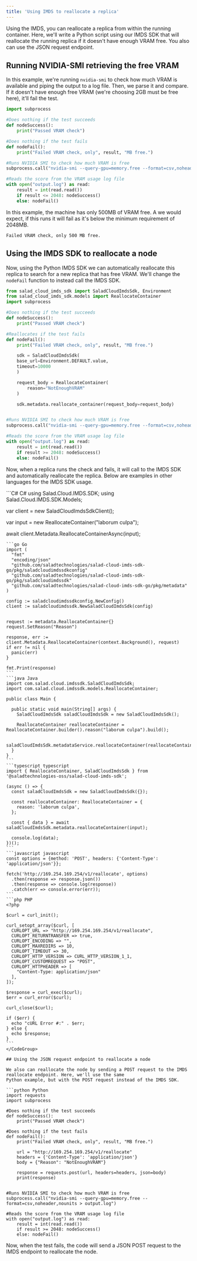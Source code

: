 ```yaml
---
title: 'Using IMDS to reallocate a replica'
---
```


Using the IMDS, you can reallocate a replica from within the running container. Here, we'll write a Python script using
our IMDS SDK that will reallocate the running replica if it doesn't have enough VRAM free. You also can use the JSON
request endpoint.

## Running NVIDIA-SMI retrieving the free VRAM

In this example, we're running `nvidia-smi` to check how much VRAM is available and piping the output to a log file.
Then, we parse it and compare. If it doesn't have enough free VRAM (we're choosing 2GB must be free here), it'll fail
the test.

```python Python
import subprocess

#Does nothing if the test succeeds
def nodeSuccess():
    print("Passed VRAM check")

#Does nothing if the test fails
def nodeFail():
    print("Failed VRAM check, only", result, "MB free.")

#Runs NVIDIA SMI to check how much VRAM is free
subprocess.call("nvidia-smi --query-gpu=memory.free --format=csv,noheader,nounits > output.log")

#Reads the score from the VRAM usage log file
with open("output.log") as read:
    result = int(read.read())
    if result <= 2048: nodeSuccess()
    else: nodeFail()
```

In this example, the machine has only 500MB of VRAM free. A we would expect, if this runs it will fail as it's below the
minimum requirement of 2048MB.

```
Failed VRAM check, only 500 MB free.
```

## Using the IMDS SDK to reallocate a node

Now, using the Python IMDS SDK we can automatically reallocate this replica to search for a new replica that has free
VRAM. We'll change the `nodeFail` function to instead call the IMDS SDK.

```python Python
from salad_cloud_imds_sdk import SaladCloudImdsSdk, Environment
from salad_cloud_imds_sdk.models import ReallocateContainer
import subprocess

#Does nothing if the test succeeds
def nodeSuccess():
    print("Passed VRAM check")

#Reallocates if the test fails
def nodeFail():
    print("Failed VRAM check, only", result, "MB free.")

    sdk = SaladCloudImdsSdk(
    base_url=Environment.DEFAULT.value,
    timeout=10000
    )

    request_body = ReallocateContainer(
        reason="NotEnoughVRAM"
    )

    sdk.metadata.reallocate_container(request_body=request_body)


#Runs NVIDIA SMI to check how much VRAM is free
subprocess.call("nvidia-smi --query-gpu=memory.free --format=csv,noheader,nounits > output.log")

#Reads the score from the VRAM usage log file
with open("output.log") as read:
    result = int(read.read())
    if result >= 2048: nodeSuccess()
    else: nodeFail()
```

Now, when a replica runs the check and fails, it will call to the IMDS SDK and automatically reallocate the replica.
Below are examples in other languages for the IMDS SDK usage.

<CodeGroup>
```C# C#
using Salad.Cloud.IMDS.SDK;
using Salad.Cloud.IMDS.SDK.Models;

var client = new SaladCloudImdsSdkClient();

var input = new ReallocateContainer("laborum culpa");

await client.Metadata.ReallocateContainerAsync(input);

````
```go Go
import (
  "fmt"
  "encoding/json"
  "github.com/saladtechnologies/salad-cloud-imds-sdk-go/pkg/saladcloudimdssdkconfig"
  "github.com/saladtechnologies/salad-cloud-imds-sdk-go/pkg/saladcloudimdssdk"
  "github.com/saladtechnologies/salad-cloud-imds-sdk-go/pkg/metadata"
)

config := saladcloudimdssdkconfig.NewConfig()
client := saladcloudimdssdk.NewSaladCloudImdsSdk(config)


request := metadata.ReallocateContainer{}
request.SetReason("Reason")

response, err := client.Metadata.ReallocateContainer(context.Background(), request)
if err != nil {
  panic(err)
}

fmt.Print(response)
```
```java Java
import com.salad.cloud.imdssdk.SaladCloudImdsSdk;
import com.salad.cloud.imdssdk.models.ReallocateContainer;

public class Main {

  public static void main(String[] args) {
    SaladCloudImdsSdk saladCloudImdsSdk = new SaladCloudImdsSdk();

    ReallocateContainer reallocateContainer = ReallocateContainer.builder().reason("laborum culpa").build();

    saladCloudImdsSdk.metadataService.reallocateContainer(reallocateContainer);
  }
}
```
```typescript typescript
import { ReallocateContainer, SaladCloudImdsSdk } from '@saladtechnologies-oss/salad-cloud-imds-sdk';

(async () => {
  const saladCloudImdsSdk = new SaladCloudImdsSdk({});

  const reallocateContainer: ReallocateContainer = {
    reason: 'laborum culpa',
  };

  const { data } = await saladCloudImdsSdk.metadata.reallocateContainer(input);

  console.log(data);
})();
```
```javascript javascript
const options = {method: 'POST', headers: {'Content-Type': 'application/json'}};

fetch('http://169.254.169.254/v1/reallocate', options)
  .then(response => response.json())
  .then(response => console.log(response))
  .catch(err => console.error(err));
```
```php PHP
<?php

$curl = curl_init();

curl_setopt_array($curl, [
  CURLOPT_URL => "http://169.254.169.254/v1/reallocate",
  CURLOPT_RETURNTRANSFER => true,
  CURLOPT_ENCODING => "",
  CURLOPT_MAXREDIRS => 10,
  CURLOPT_TIMEOUT => 30,
  CURLOPT_HTTP_VERSION => CURL_HTTP_VERSION_1_1,
  CURLOPT_CUSTOMREQUEST => "POST",
  CURLOPT_HTTPHEADER => [
    "Content-Type: application/json"
  ],
]);

$response = curl_exec($curl);
$err = curl_error($curl);

curl_close($curl);

if ($err) {
  echo "cURL Error #:" . $err;
} else {
  echo $response;
}
```
</CodeGroup>

## Using the JSON request endpoint to reallocate a node

We also can reallocate the node by sending a POST request to the IMDS reallocate endpoint. Here, we'll use the same
Python example, but with the POST request instead of the IMDS SDK.

```python Python
import requests
import subprocess

#Does nothing if the test succeeds
def nodeSuccess():
    print("Passed VRAM check")

#Does nothing if the test fails
def nodeFail():
    print("Failed VRAM check, only", result, "MB free.")

    url = "http://169.254.169.254/v1/reallocate"
    headers = {'Content-Type': 'application/json'}
    body = {"Reason": "NotEnoughVRAM"}

    response = requests.post(url, headers=headers, json=body)
    print(response)


#Runs NVIDIA SMI to check how much VRAM is free
subprocess.call("nvidia-smi --query-gpu=memory.free --format=csv,noheader,nounits > output.log")

#Reads the score from the VRAM usage log file
with open("output.log") as read:
    result = int(read.read())
    if result >= 2048: nodeSuccess()
    else: nodeFail()
````

Now, when the test fails, the code will send a JSON POST request to the IMDS endpoint to reallocate the node.

